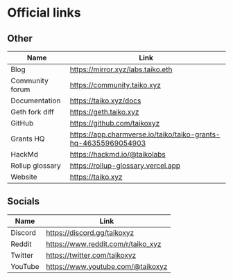 # Official links

## Other

| Name            | Link                                                           |
| --------------- | -------------------------------------------------------------- |
| Blog            | https://mirror.xyz/labs.taiko.eth                              |
| Community forum | https://community.taiko.xyz                                    |
| Documentation   | https://taiko.xyz/docs                                         |
| Geth fork diff  | https://geth.taiko.xyz                                         |
| GitHub          | https://github.com/taikoxyz                                    |
| Grants HQ       | https://app.charmverse.io/taiko/taiko-grants-hq-46355969054903 |
| HackMd          | https://hackmd.io/@taikolabs                                   |
| Rollup glossary | https://rollup-glossary.vercel.app                             |
| Website         | https://taiko.xyz                                              |

## Socials

| Name    | Link                               |
| ------- | ---------------------------------- |
| Discord | https://discord.gg/taikoxyz        |
| Reddit  | https://www.reddit.com/r/taiko_xyz |
| Twitter | https://twitter.com/taikoxyz       |
| YouTube | https://www.youtube.com/@taikoxyz  |
